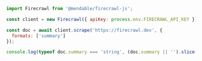 ```js Node
import Firecrawl from '@mendable/firecrawl-js';

const client = new Firecrawl({ apiKey: process.env.FIRECRAWL_API_KEY });

const doc = await client.scrape('https://firecrawl.dev', {
  formats: ['summary']
});

console.log(typeof doc.summary === 'string', (doc.summary || '').slice(0, 120));
```


